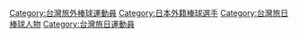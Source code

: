 [[Category:台灣旅外棒球運動員|Category:台灣旅外棒球運動員]]
[[Category:日本外籍棒球選手|Category:日本外籍棒球選手]]
[[Category:台灣旅日棒球人物|Category:台灣旅日棒球人物]]
[[Category:台灣旅日運動員|Category:台灣旅日運動員]]